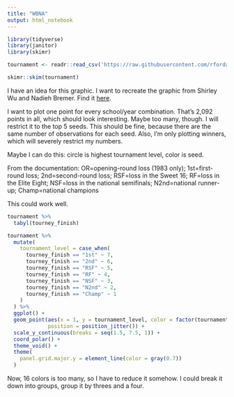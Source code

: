 ```yaml
---
title: "WBNA"
output: html_notebook
---
```


```r
library(tidyverse)
library(janitor)
library(skimr)
```

```r
tournament <- readr::read_csv('https://raw.githubusercontent.com/rfordatascience/tidytuesday/master/data/2020/2020-10-06/tournament.csv')

skimr::skim(tournament)
```


I have an idea for this graphic. I want to recreate the graphic from Shirley Wu and Nadieh Bremer. Find it [here](https://www.theguardian.com/us-news/ng-interactive/2017/dec/20/bussed-out-america-moves-homeless-people-country-study). 


I want to plot one point for every school/year combination. That's 2,092 points in all, which should look interesting. Maybe too many, though. I will restrict it to the top 5 seeds. This should be fine, because there are the same number of observations for each seed. Also, I'm only plotting winners, which will severely restrict my numbers. 

Maybe I can do this: circle is highest tournament level, color is seed.

From the documentation:
OR=opening-round loss (1983 only); 1st=first-round loss; 2nd=second-round loss; RSF=loss in the Sweet 16; RF=loss in the Elite Eight; NSF=loss in the national semifinals; N2nd=national runner-up; Champ=national champions

This could work well. 

```r
tournament %>% 
  tabyl(tourney_finish)

tournament %>% 
  mutate(
    tournament_level = case_when(
      tourney_finish == "1st" ~ 7,
      tourney_finish == "2nd" ~ 6,
      tourney_finish == "RSF" ~ 5,
      tourney_finish == "RF" ~ 4,
      tourney_finish == "NSF" ~ 3,
      tourney_finish == "N2nd" ~ 2,
      tourney_finish == "Champ" ~ 1
    )
  ) %>% 
  ggplot() + 
  geom_point(aes(x = 1, y = tournament_level, color = factor(tournament_level)), 
             position = position_jitter()) + 
  scale_y_continuous(breaks = seq(1.5, 7.5, 1)) +
  coord_polar() +
  theme_void() + 
  theme(
    panel.grid.major.y = element_line(color = gray(0.7))
  )
```

Now, 16 colors is too many, so I have to reduce it somehow. I could break it down into groups, group it by threes and a four. 
